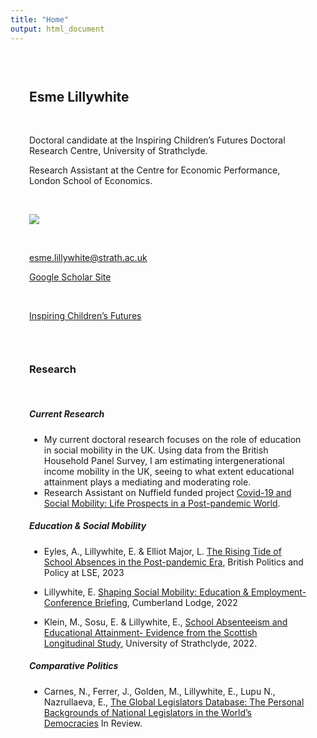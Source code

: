 ```yaml
---
title: "Home"
output: html_document
---
```


<style type="text/css">
.title {
  display: none;
  margin: 25px;
}

#getting-started img {
  margin-right: 10px; 
}

</style>

<div class="row" style="padding: 30px;">
<div class="col-sm-4">


## Esme Lillywhite

<br>

Doctoral candidate at the Inspiring Children's Futures Doctoral Research Centre, University of Strathclyde.

Research Assistant at the Centre for Economic Performance, London School of Economics.

<br>

![](images/esme.jpg)


<br>

[esme.lillywhite@strath.ac.uk](mailto:esme.lillywhite@strath.ac.uk)

[Google Scholar Site](https://scholar.google.com/citations?user=f9-QTNkAAAAJ&hl=en)

<br>

[Inspiring Children's Futures](https://inspiringchildrensfutures.org/)



</div>

<div class="col-sm-8" style="padding-top: 30px; ">


### **Research** <br>

<br> 

##### Current Research <br>

* My current doctoral research focuses on the role of education in social mobility in the UK. Using data from the British Household Panel Survey, I am estimating intergenerational income mobility in the UK, seeing to what extent educational attainment plays a mediating and moderating role. 
* Research Assistant on Nuffield funded project [Covid-19 and Social Mobility: Life Prospects in a Post-pandemic World](https://www.nuffieldfoundation.org/project/covid-19-and-social-mobility). 

##### Education & Social Mobility <br>

* Eyles, A., Lillywhite, E. & Elliot Major, L. [The Rising Tide of School Absences in the Post-pandemic Era](https://blogs.lse.ac.uk/politicsandpolicy/the-rising-tide-of-school-absences-in-the-post-pandemic-era/), British Politics and Policy at LSE, 2023

* Lillywhite, E. [Shaping Social Mobility: Education & Employment- Conference Briefing](https://www.cumberlandlodge.ac.uk/read-watch-listen/shaping-social-mobility-education-employment-conference-briefing), Cumberland Lodge, 2022


* Klein, M., Sosu, E. & Lillywhite, E., [School Absenteeism and Educational Attainment- Evidence from the Scottish Longitudinal Study](https://strathprints.strath.ac.uk/80713/), University of Strathclyde, 2022.

##### Comparative Politics

* Carnes, N., Ferrer, J., Golden, M., Lillywhite, E., Lupu N., Nazrullaeva, E., [The Global Legislators Database: The Personal Backgrounds of National Legislators in the World's Democracies](https://www.noamlupu.com/GLDpaper.pdf) In Review. 

</a>


